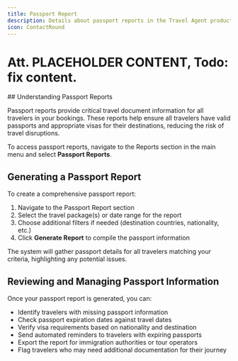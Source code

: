 ```yaml
---
title: Passport Report
description: Details about passport reports in the Travel Agent product.
icon: ContactRound
---
```



# Att. PLACEHOLDER CONTENT, Todo: fix content.

<Steps>
<Step>
## Understanding Passport Reports

Passport reports provide critical travel document information for all travelers in your bookings. These reports help ensure all travelers have valid passports and appropriate visas for their destinations, reducing the risk of travel disruptions.

To access passport reports, navigate to the Reports section in the main menu and select **Passport Reports**.
</Step>
<Step>
## Generating a Passport Report

To create a comprehensive passport report:

1. Navigate to the Passport Report section
2. Select the travel package(s) or date range for the report
3. Choose additional filters if needed (destination countries, nationality, etc.)
4. Click **Generate Report** to compile the passport information

The system will gather passport details for all travelers matching your criteria, highlighting any potential issues.
</Step>
<Step>
## Reviewing and Managing Passport Information

Once your passport report is generated, you can:

- Identify travelers with missing passport information
- Check passport expiration dates against travel dates
- Verify visa requirements based on nationality and destination
- Send automated reminders to travelers with expiring passports
- Export the report for immigration authorities or tour operators
- Flag travelers who may need additional documentation for their journey
</Step>
</Steps>
